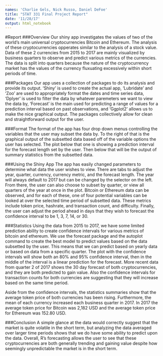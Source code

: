 ```yaml
---
names: 'Charlie Gels, Nick Russo, Daniel DeFoe'
title: "STAT 331 Final Project Report"
date: '11/28/17'
output: html_notebook
---
```



#Report
###Overview
Our shiny app investigates the values of two of the world's main universal cryptocurrencies Bitcoin and Ethereum. The analysis of these cryptocurrencies opperates similar to the analysis of a stock value. Data of these 2 currencies from 2015 to 2017 are mainly visualized by business quarters to observe and predict various metrics of the currencies. The data is split into quarters because the nature of the cryptocurrency market has the values of the currency fluxuating excessively within short periods of time. 

###Packages
Our app uses a collection of packages to do its analysis and provide its output. 'Shiny' is used to create the actual app, 'Lubridate'  and 'Zoo' are used to appropriately format the dates and time series data, 'Dplyer' is used to filter the data by whatever paremeters we want to view the data by, 'Forecast' is the main used for predicting a range of values for a prediction interval based on past observations, and  'Ggplot2' allows us to make the nice graphical output. The packages collectively allow for clean and straightforward output for the user. 

###Format
The format of the app has four drop down menus controlling the variables that the user may subset the data by. To the right of that is the graphical output of the subsetted data based off of the variable options the user has selected. The plot below that one is showing a prediction interval for the forecast length set by the user. Then below that will be the output of summary statistics from the subsetted data.

###Using the Shiny App
The app has easily changed parameters to determine what data the user wishes to view. There are tabs to adjust the year, quarter, currency, currency metric, and the forecast length. The year will always default to 2017 but can be changed by the selector on the left. From there, the user can also choose to subset by quarter, or view all quarters of the year at once in the plot. Bitcoin or Ethereum data can be observed, and for each of these, one of four potential variables can be looked at over the selected time period of subsetted data. These metrics include token price, hashrate, and transaction count, and difficulty. Finally, the user can adjust the period ahead in days that they wish to forecast the confidence interval to be 1, 3, 7, 14, or 30.

###Statistics
Using the data from 2015 to 2017, we have some limited prediction ability to create confidence intervals for various metrics of bitcoin and ethereum. We use the forecast package and the autoplot command to create the best model to predict values based on the data subsetted by the user. This means that we can predict based on yearly data or based on data from a specific quarter. The plot with the confidence intervals will show both an 80% and 95% confidence interval, then in the middle of the interval is a linear prediction for the forecast. More recent data from quarter 2 of 2017 shows the 30 day forecast of both cryptocurrencies, and they are both predicted to gain value. Also the confidence intervals for transaction counts for both currencies are suggesting that they will increase based on the same time period. 

Aside from the confidence intervals, the statistics summaries show that the average token price of both currencies has been rising. Furthermore, the mean of each currency increased each business quarter in 2017. In 2017 the average token price for Bitcoin was 2,182 USD and the average token price for Ethereum was 152.80 USD.

###Conclusion
A simple glance at the data would correctly suggest that the market is quite volatile in the short term, but analyzing the data averaged over larger time periods shows that we do have some ability to predict upon the data. Overall, R's forecasting allows the user to see that these cryptocurrencies are both generally trending and gaining value despite how seemingly unpredictable the market is in the short term.